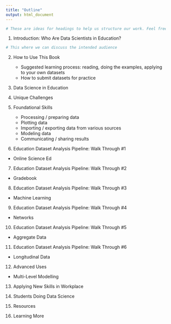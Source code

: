 ```yaml
---
title: "Outline"
output: html_document
---
```


```r
# These are ideas for headings to help us structure our work. Feel free to edit
```

1. Introduction: Who Are Data Scientists in Education? 

```r
# This where we can discuss the intended audience
```

2. How to Use This Book 

    - Suggested learning process: reading, doing the examples, applying to your own datasets  
    - How to submit datasets for practice  

3. Data Science in Education

4. Unique Challenges

5. Foundational Skills  

    - Processing / preparing data
    - Plotting data
    - Importing / exporting data from various sources
    - Modeling data
    - Communicating / sharing results

6. Education Dataset Analysis Pipeline: Walk Through #1  

- Online Science Ed

7. Education Dataset Analysis Pipeline: Walk Through #2 

- Gradebook

8. Education Dataset Analysis Pipeline: Walk Through #3 

- Machine Learning

9. Education Dataset Analysis Pipeline: Walk Through #4  

- Networks

10. Education Dataset Analysis Pipeline: Walk Through #5

- Aggregate Data

11. Education Dataset Analysis Pipeline: Walk Through #6

- Longitudinal Data

12. Advanced Uses

- Multi-Level Modelling

13. Applying New Skills in Workplace

14. Students Doing Data Science

15. Resources

16. Learning More

